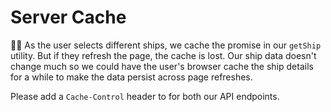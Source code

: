# Server Cache

👨‍💼 As the user selects different ships, we cache the promise in our `getShip`
utility. But if they refresh the page, the cache is lost. Our ship data doesn't
change much so we could have the user's browser cache the ship details for a
while to make the data persist across page refreshes.

Please add a `Cache-Control` header to <InlineFile file="api.server.ts" />
for both our API endpoints.
